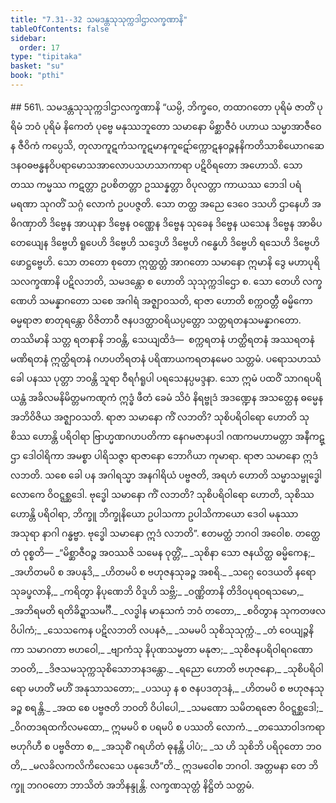```yaml
---
title: "7.31--32 သမဒန္တသုသုက္ကဒါဌာလက္ခဏာနိ"
tableOfContents: false
sidebar:
  order: 17
type: "tipitaka"
basket: "su"
book: "pthi"
---
```



<DynamicBreadcrumb />

<Paragraph type="center" book="pthi">
## 561\. သမဒန္တသုသုက္ကဒါဌာလက္ခဏာနိ
</Paragraph>

<Division number="240" book="pthi">

<Paragraph number="562" book="pthi">
“ယမ္ပိ, ဘိက္ခဝေ, တထာဂတော ပုရိမံ ဇာတိံ ပုရိမံ ဘဝံ ပုရိမံ နိကေတံ ပုဗ္ဗေ မနုဿဘူတော သမာနော မိစ္ဆာဇီဝံ ပဟာယ သမ္မာအာဇီဝေန ဇီဝိကံ ကပ္ပေသိ, တုလာကူဋကံသကူဋမာနကူဋော်က္ကောဋနဝဉ္စနနိကတိသာစိယောဂဆေဒနဝဓဗန္ဓနဝိပရာမောသအာလောပသဟသာကာရာ ပဋိဝိရတော အဟောသိ. သော တဿ ကမ္မဿ ကဋတ္တာ ဥပစိတတ္တာ ဥဿန္နတ္တာ ဝိပုလတ္တာ ကာယဿ ဘေဒါ ပရံ မရဏာ သုဂတိံ သဂ္ဂံ လောကံ ဥပပဇ္ဇတိ. သော တတ္ထ အညေ ဒေဝေ ဒသဟိ ဌာနေဟိ အဓိဂဏှာတိ ဒိဗ္ဗေန အာယုနာ ဒိဗ္ဗေန ဝဏ္ဏေန ဒိဗ္ဗေန သုခေန ဒိဗ္ဗေန ယသေန ဒိဗ္ဗေန အာဓိပတေယျေန ဒိဗ္ဗေဟိ ရူပေဟိ ဒိဗ္ဗေဟိ သဒ္ဒေဟိ ဒိဗ္ဗေဟိ ဂန္ဓေဟိ ဒိဗ္ဗေဟိ ရသေဟိ ဒိဗ္ဗေဟိ ဖောဋ္ဌဗ္ဗေဟိ. သော တတော စုတော ဣတ္ထတ္တံ အာဂတော သမာနော ဣမာနိ ဒွေ မဟာပုရိသလက္ခဏာနိ ပဋိလဘတိ, သမဒန္တော စ ဟောတိ သုသုက္ကဒါဌော စ.
</Paragraph>

<Paragraph number="563" book="pthi">
သော တေဟိ လက္ခဏေဟိ သမန္နာဂတော သစေ အဂါရံ အဇ္ဈာဝသတိ, ရာဇာ ဟောတိ စက္ကဝတ္တီ ဓမ္မိကော ဓမ္မရာဇာ စာတုရန္တော ဝိဇိတာဝီ ဇနပဒတ္ထာဝရိယပ္ပတ္တော သတ္တရတနသမန္နာဂတော. တဿိမာနိ သတ္တ ရတနာနိ ဘဝန္တိ, သေယျထိဒံ—  စက္ကရတနံ ဟတ္ထိရတနံ အဿရတနံ မဏိရတနံ ဣတ္ထိရတနံ ဂဟပတိရတနံ ပရိဏာယကရတနမေဝ သတ္တမံ. ပရောသဟဿံ ခေါ ပနဿ ပုတ္တာ ဘဝန္တိ သူရာ ဝီရင်္ဂရူပါ ပရသေနပ္ပမဒ္ဒနာ. သော ဣမံ ပထဝိံ သာဂရပရိယန္တံ အခိလမနိမိတ္တမကဏ္ဋကံ ဣဒ္ဓံ ဖီတံ ခေမံ သိဝံ နိရဗ္ဗုဒံ အဒဏ္ဍေန အသတ္ထေန ဓမ္မေန အဘိဝိဇိယ အဇ္ဈာဝသတိ. ရာဇာ သမာနော ကိံ လဘတိ? သုစိပရိဝါရော ဟောတိ သုစိဿ ဟောန္တိ ပရိဝါရာ ဗြာဟ္မဏဂဟပတိကာ နေဂမဇာနပဒါ ဂဏကမဟာမတ္တာ အနီကဋ္ဌာ ဒေါဝါရိကာ အမစ္စာ ပါရိသဇ္ဇာ ရာဇာနော ဘောဂိယာ ကုမာရာ. ရာဇာ သမာနော ဣဒံ လဘတိ.
</Paragraph>

<Paragraph number="564" book="pthi">
သစေ ခေါ ပန အဂါရသ္မာ အနဂါရိယံ ပဗ္ဗဇတိ, အရဟံ ဟောတိ သမ္မာသမ္ဗုဒ္ဓေါ လောကေ ဝိဝဋ္ဋစ္ဆဒေါ. ဗုဒ္ဓေါ သမာနော ကိံ လဘတိ? သုစိပရိဝါရော ဟောတိ, သုစိဿ ဟောန္တိ ပရိဝါရာ, ဘိက္ခူ ဘိက္ခုနိယော ဥပါသကာ ဥပါသိကာယော ဒေဝါ မနုဿာ အသုရာ နာဂါ ဂန္ဓဗ္ဗာ. ဗုဒ္ဓေါ သမာနော ဣဒံ လဘတိ”. ဧတမတ္ထံ ဘဂဝါ အဝေါစ.
</Paragraph>

</Division>
<Division number="241" book="pthi">

<Paragraph number="565" book="pthi">
တတ္ထေတံ ဝုစ္စတိ—
</Paragraph>

<Paragraph number="566" type="verses" book="pthi">
_“မိစ္ဆာဇီဝဉ္စ အဝဿဇိ သမေန ဝုတ္တိံ,_  
_သုစိနာ သော ဇနယိတ္ထ ဓမ္မိကေန;_  
_အဟိတမပိ စ အပနုဒိ,_  
_ဟိတမပိ စ ဗဟုဇနသုခဉ္စ အစရိ._  

</Paragraph>

<Paragraph number="567" type="verses" book="pthi">
_သဂ္ဂေ ဝေဒယတိ နရော သုခပ္ဖလာနိ,_  
_ကရိတွာ နိပုဏေဘိ ဝိဒူဟိ သဗ္ဘိ;_  
_ဝဏ္ဏိတာနိ တိဒိဝပုရဝရသမော,_  
_အဘိရမတိ ရတိခိဍ္ဍာသမင်္ဂီ._  

</Paragraph>

<Paragraph number="568" type="verses" book="pthi">
_လဒ္ဓါန မာနုသကံ ဘဝံ တတော,_  
_စဝိတွာန သုကတဖလဝိပါကံ;_  
_သေသကေန ပဋိလဘတိ လပနဇံ,_  
_သမမပိ သုစိသုသုက္ကံ._  

</Paragraph>

<Paragraph number="569" type="verses" book="pthi">
_တံ ဝေယျဉ္ဇနိကာ သမာဂတာ ဗဟဝေါ,_  
_ဗျာကံသု နိပုဏသမ္မတာ မနုဇာ;_  
_သုစိဇနပရိဝါရဂဏော ဘဝတိ,_  
_ဒိဇသမသုက္ကသုစိသောဘနဒန္တော._  

</Paragraph>

<Paragraph number="570" type="verses" book="pthi">
_ရညော ဟောတိ ဗဟုဇနော,_  
_သုစိပရိဝါရော မဟတိံ မဟိံ အနုသာသတော;_  
_ပသယှ န စ ဇနပဒတုဒနံ,_  
_ဟိတမပိ စ ဗဟုဇနသုခဉ္စ စရန္တိ._  

</Paragraph>

<Paragraph number="571" type="verses" book="pthi">
_အထ စေ ပဗ္ဗဇတိ ဘဝတိ ဝိပါပေါ,_  
_သမဏော သမိတရဇော ဝိဝဋ္ဋစ္ဆဒေါ;_  
_ဝိဂတဒရထကိလမထော,_  
ဣမမပိ စ ပရမပိ စ ပဿတိ လောကံ._  

</Paragraph>

<Paragraph number="572" type="verses" book="pthi">
_တဿောဝါဒကရာ ဗဟုဂိဟီ စ ပဗ္ဗဇိတာ စ,_  
_အသုစိံ ဂရဟိတံ ဓုနန္တိ ပါပံ;_  
_သ ဟိ သုစိဘိ ပရိဝုတော ဘဝတိ,_  
_မလခိလကလိကိလေသေ ပနုဒေဟီ”တိ._  

</Paragraph>

<Paragraph number="573" book="pthi">
ဣဒမဝေါစ ဘဂဝါ. အတ္တမနာ တေ ဘိက္ခူ ဘဂဝတော ဘာသိတံ အဘိနန္ဒုန္တိ.

</Paragraph>
</Division>

<Paragraph number="574" type="center" book="pthi">
လက္ခဏသုတ္တံ နိဋ္ဌိတံ သတ္တမံ.
</Paragraph>